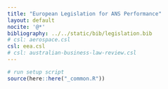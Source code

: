 ```yaml
---
title: "European Legislation for ANS Performance"
layout: default
nocite: '@*'
bibliography: ../../static/bib/legislation.bib
# csl: aerospace.csl
csl: eea.csl
# csl: australian-business-law-review.csl
---
```

```r
# run setup script
source(here::here("_common.R"))
```
